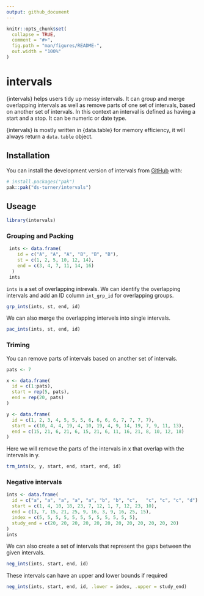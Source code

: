 ```yaml
---
output: github_document
---
```


<!-- README.md is generated from README.Rmd. Please edit that file -->

```r
knitr::opts_chunk$set(
  collapse = TRUE,
  comment = "#>",
  fig.path = "man/figures/README-",
  out.width = "100%"
)
```

# intervals

<!-- badges: start -->
<!-- badges: end -->

{intervals} helps users tidy up messy intervals. It can group and merge overlapping intervals as well as remove parts of one set of intervals, based on another set of intervals. In this context an interval is defined as having a start and a stop.  It can be numeric or date type.

{intervals} is mostly written in {data.table} for memory efficiency, it will always return a `data.table` object. 

## Installation

You can install the development version of intervals from [GitHub](https://github.com/) with:

``` r
# install.packages("pak")
pak::pak("ds-turner/intervals")
```

## Useage
```r
library(intervals)
```
### Grouping and Packing
```r

 ints <- data.frame(
    id = c("A", "A", "A", "B", "B", "B"),
    st = c(1, 2, 5, 10, 12, 14),
    end = c(3, 4, 7, 11, 14, 16)
  )
 ints
```

`ints` is a set of overlapping intrevals.   We can identify the overlapping intervals and add an ID column `int_grp_id` for overlapping groups.
```r
grp_ints(ints, st, end, id)
```
We can also merge the overlapping intervels into single intervals.
```r
pac_ints(ints, st, end, id)
```
### Triming
You can remove parts of intervals based on another set of intervals.
```r
pats <- 7

x <- data.frame(
  id = c(1:pats),
  start = rep(5, pats),
  end = rep(20, pats)
)

y <- data.frame(
  id = c(1, 2, 3, 4, 5, 5, 5, 6, 6, 6, 6, 7, 7, 7, 7),
  start = c(10, 4, 4, 19, 4, 10, 19, 4, 9, 14, 19, 7, 9, 11, 13),
  end = c(15, 21, 6, 21, 6, 15, 21, 6, 11, 16, 21, 8, 10, 12, 18)
)
```

Here we will remove the parts of the intervals in x that overlap with the intervals in y.
```r
trm_ints(x, y, start, end, start, end, id)
```

### Negative intervals
```r
ints <- data.frame(
  id = c("a", "a", "a", "a", "a", "b", "b", "c",   "c", "c", "c", "d"),
  start = c(1, 4, 10, 18, 23, 7, 12, 1, 7, 12, 23, 10),
  end = c(3, 7, 15, 21, 25, 9, 16, 3, 9, 16, 25, 15),
  index = c(5, 5, 5, 5, 5, 5, 5, 5, 5, 5, 5, 5),
  study_end = c(20, 20, 20, 20, 20, 20, 20, 20, 20, 20, 20, 20)
)
ints
```
We can also create a set of intervals that represent the gaps between the given intervals.
```r
neg_ints(ints, start, end, id)
```
These intervals can have an upper and lower bounds if required
```r
neg_ints(ints, start, end, id, .lower = index, .upper = study_end)
```
